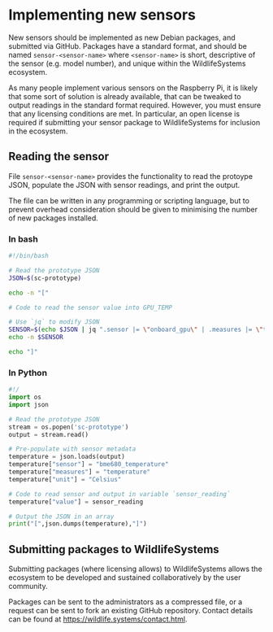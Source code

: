 # Implementing new sensors

New sensors should be implemented as new Debian packages, and submitted via GitHub. Packages have a standard format, and should be named `sensor-<sensor-name>` where `<sensor-name>` is short, descriptive of the sensor (e.g. model number), and unique within the WildlifeSystems ecosystem.

As many people implement various sensors on the Raspberry Pi, it is likely that some sort of solution is already available, that can be tweaked to output readings in the standard format required. However, you must ensure that any licensing conditions are met. In particular, an open license is required if submitting your sensor package to WildlifeSystems for inclusion in the ecosystem.

## Reading the sensor

File `sensor-<sensor-name>` provides the functionality to read the protoype JSON, populate the JSON with sensor readings, and print the output.

The file can be written in any programming or scripting language, but to prevent overhead consideration should be given to minimising the number of new packages installed.

### In bash

````bash
#!/bin/bash

# Read the prototype JSON
JSON=$(sc-prototype)

echo -n "["

# Code to read the sensor value into GPU_TEMP

# Use `jq` to modify JSON
SENSOR=$(echo $JSON | jq ".sensor |= \"onboard_gpu\" | .measures |= \"temperature\" | .unit |= \"Celsius\"| .value |= ${GPU_TEMP}")
echo -n $SENSOR

echo "]"
````

### In Python

````python
#!/
import os
import json

# Read the prototype JSON
stream = os.popen('sc-prototype')
output = stream.read()

# Pre-populate with sensor metadata
temperature = json.loads(output)
temperature["sensor"] = "bme680_temperature"
temperature["measures"] = "temperature"
temperature["unit"] = "Celsius"

# Code to read sensor and output in variable `sensor_reading`
temperature["value"] = sensor_reading

# Output the JSON in an array
print("[",json.dumps(temperature),"]")
````


## Submitting packages to WildlifeSystems

Submitting packages (where licensing allows) to WildlifeSystems allows the ecosystem to be developed and sustained collaboratively by the user community.

Packages can be sent to the administrators as a compressed file, or a request can be sent to fork an existing GitHub repository. Contact details can be found at [https://wildlife.systems/contact.html](https://wildlife.systems/contact.html). 